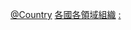 {{Categories by country|nocat}}

[[Category:经济组织|@Country]]
[[Category:各國各領域組織|]]
[[Category:各国经济|:]]